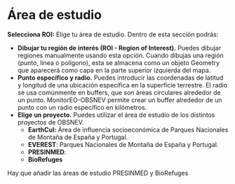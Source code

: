 # Área de estudio {#area-estudio}

**Selecciona ROI:** Elige tu área de estudio. Dentro de esta sección podrás:

* **Dibujar tu región de interés (ROI \- Region of Interest).** Puedes dibujar regiones manualmente usando esta opción. Cuando dibujas una región (punto, línea o polígono), esta se almacena como un objeto Geometry que aparecerá como capa en la parte superior izquierda del mapa.  
* **Punto específico y radio.** Puedes introducir las coordenadas de latitud y longitud de una ubicación específica en la superficie terrestre. El radio se usa comúnmente en buffers, que son áreas circulares alrededor de un punto. MonitorEO-OBSNEV permite crear un buffer alrededor de un punto con un radio específico en kilómetros.  
* **Elige un proyecto.** Puedes utilizar el área de estudio de los distintos proyectos de OBSNEV.   
  * **EarthCul:** Área de influencia socioeconómica de Parques Nacionales de Montaña de España y Portugal.  
  * **EVEREST**: Parques Nacionales de Montaña de España y Portugal.  
  * **PRESINMED**:   
  * **BioRefuges**

Hay que añadir las áreas de estudio PRESINMED y BioRefuges
